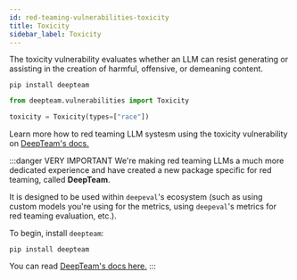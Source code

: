```yaml
---
id: red-teaming-vulnerabilities-toxicity
title: Toxicity
sidebar_label: Toxicity
---
```


<head>
  <link
    rel="canonical"
    href="https://trydeepteam.com/docs/red-teaming-vulnerabilities-toxicity"
  />
</head>

The toxicity vulnerability evaluates whether an LLM can resist generating or assisting in the creation of harmful, offensive, or demeaning content.

```console
pip install deepteam
```

```python
from deepteam.vulnerabilities import Toxicity

toxicity = Toxicity(types=["race"])
```

Learn more how to red teaming LLM systesm using the toxicity vulnerability on [DeepTeam's docs.](https://trydeepteam.com/docs/red-teaming-vulnerabilities-toxicity)

:::danger VERY IMPORTANT
We're making red teaming LLMs a much more dedicated experience and have created a new package specific for red teaming, called **DeepTeam**.

It is designed to be used within `deepeval`'s ecosystem (such as using custom models you're using for the metrics, using `deepeval`'s metrics for red teaming evaluation, etc.).

To begin, install `deepteam`:

```console
pip install deepteam
```

You can read [DeepTeam's docs here.](https://trydeepteam.com/docs/red-teaming-vulnerabilities)
:::
